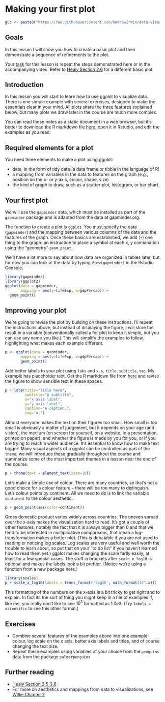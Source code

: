 # Making your first plot {#first-plot}

```r
guc <- paste0("https://raw.githubusercontent.com/AndrewIrwin/data-visualization/master/", knitr::current_input())
```

## Goals

In this lesson I will show you how to create a basic plot and then demonstrate a sequence of  refinements to the plot.

Your [task](#task-b2) for this lesson is repeat the steps demonstrated here or in the accompanying video. Refer to [Healy Section 2.6](https://socviz.co/gettingstarted.html#make-your-first-figure) for a different basic plot.

## Introduction

In this lesson you will start to learn how to use ggplot to visualize data. There is one simple example with several exercises, designed to make the essentials clear in your mind. All plots share the three features explained below, but many plots we draw later in the course are much more complex. 

You can read these notes as a static document in a web browser, but it's better to download the R markdown file [here](`r guc`), open it in Rstudio, and edit the examples as you read.

## Required elements for a plot

You need three elements to make a plot using ggplot:

* data, in the form of tidy data (a data frame or tibble in the language of R)
* a mapping from variables in the data to features on the graph (e.g., position on the x- or y-axis, colour, shape, size)
* the kind of graph to draw, such as a scatter plot, histogram, or bar chart.

## Your first plot

We will use the `gapminder` data, which must be installed as part of the `gapminder` package and is adapted from the data at gapminder.org.

The function to create a plot is `ggplot`. You must specify the data (`gapminder`) and the mapping between various columns of the data and the features of the graph. Once these basics are established, we add (`+`) one thing to the graph: an instruction to place a symbol at each x, y combination using the "geometry" `geom_point`.

We'll have a lot more to say about how data are organized in tables later, but for now you can look at the data by typing `View(gapminder)` in the Rstudio Console.

```r
library(gapminder)
library(ggplot2)
ggplot(data = gapminder, 
       mapping = aes(y=lifeExp, x=gdpPercap)) +
  geom_point()
```

## Improving your plot

We're going to revise the plot by building on these instructions. I'll repeat the instructions above, but instead of displaying the figure, I will store the result in a variable (conventionally called `p` for plot to keep it simple, but you can use any name you like.) This will simplify the examples to follow, highlighting what makes each example different.

```r
p <- ggplot(data = gapminder, 
       mapping = aes(y=lifeExp, x=gdpPercap)) +
       geom_point()
```

Add better labels to your plot using `labs` and `x`, `y`, `title`, `subtitle`, `tag`. My example has placeholder text. Get the R markdown file from [here](`r guc`) and revise the figure to show sensible text in these spaces.

```r
p + labs(title="Title here",
         subtitle="A subtitle",
         x="x axis label",
         y="y axis label",
         caption="A caption.",
         tag="A.")
```

Almost everyone makes the text on their figures too small. How small is too small is obviously a matter of judgement, but it depends on your age (and vision), the medium (on screen for yourself, on a website, in a presentation, printed on paper), and whether the figure is made by you for you, or if you are trying to reach a wider audience. It's essential to know how to make text bigger! Many visual aspects of a ggplot can be controlled as part of the `theme`; we will introduce these gradually throughout the course and summarize some of the most important themes in a lesson near the end of the course.

```r
p + theme(text = element_text(size=18))
```

Let's make a simple use of colour. There are many countries, so that's not a good choice for a colour feature -- there will be too many to distinguish. Let's colour points by continent. All we need to do is to link the variable `continent` to the colour aesthetic.

```r
p + geom_point(aes(color=continent))
```

Gross domestic product varies widely across countries. The uneven spread over the x-axis makes the visualization hard to read. It's got a couple of other features, notably the fact that it is always bigger than 0 and that we tend to be interested in multiplicative comparisons, that mean a log-transformation makes a better plot. (This is debatable if you are not used to reading or noticing log scales. Log scales are very useful and well worth the trouble to learn about, so put that on your "to do list" if you haven't learned how to read them yet.) ggplot makes changing the scale farily easily, at least for a few special cases. The stuff in brackets after `scale_x_log10` is optional and makes the labels look a bit prettier. (Notice we're using a function from a new package here.)

```r
library(scales)
p + scale_x_log10(labels = trans_format('log10', math_format(10^.x)))
```

This formatting of the numbers on the x-axis is a bit tricky to get right and to explain. In fact its the sort of thing you might keep in a file of examples if, like me, you really don't like to see $10^3$ formatted as $1.0e3$. (Try `labels = scientific` to see this other format.)

## Exercises

* Combine several features of the examples above into one example: colour, log scale on the x axis, better axis labels and titles, and of course changing the text size.
* Repeat these examples using variables of your choice from the `penguins` data from the package `palmerpenguins`

## Further reading

* [Healy Section 2.5-2.6](https://socviz.co/gettingstarted.html#gettingstarted)
* For more on aesthetics and mappings from data to visualizations, see [Wilke Chapter 2](https://clauswilke.com/dataviz/aesthetic-mapping.html)
